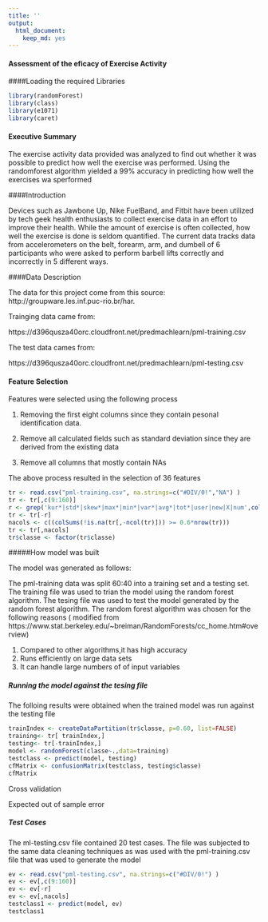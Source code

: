 ```yaml
---
title: ''
output:
  html_document:
    keep_md: yes
---
```

#### Assessment of the eficacy of Exercise Activity

####Loading the required Libraries

```r
library(randomForest)
library(class) 
library(e1071)      		   
library(caret)
```




#### Executive Summary

The exercise activity data provided  was analyzed to find out whether it was possible to predict how well the exercise was performed. Using the randomforest algorithm yielded  a 99% accuracy in predicting how well the exercises wa sperformed

####Introduction

Devices such as Jawbone Up, Nike FuelBand, and Fitbit  have been utilized  by tech geek health enthusiasts  to collect exercise data in an effort to improve their health. While the amount of exercise is often collected, how well the exercise is done is seldom quantified. The current  data tracks data from accelerometers on the belt, forearm, arm, and dumbell of 6 participants who were asked to perform barbell lifts correctly and incorrectly in 5 different ways.


####Data Description

The data for this project come from this source: http://groupware.les.inf.puc-rio.br/har.

Trainging  data came from:

https://d396qusza40orc.cloudfront.net/predmachlearn/pml-training.csv

The test data cames from:

https://d396qusza40orc.cloudfront.net/predmachlearn/pml-testing.csv


#### Feature Selection

Features were selected using the following process

1. Removing the first eight columns since they contain pesonal identification data.

2. Remove all calculated fields such as standard deviation since they are derived from the existing data

3. Remove all columns that mostly contain NAs

The above process resulted in the selection of 36 features

```r
tr <- read.csv("pml-training.csv", na.strings=c("#DIV/0!","NA") )
tr <- tr[,c(9:160)]
r <- grep('kur*|std*|skew*|max*|min*|var*|avg*|tot*|user|new|X|num',colnames(tr))
tr <- tr[-r]
nacols <- c((colSums(!is.na(tr[,-ncol(tr)])) >= 0.6*nrow(tr)))
tr <- tr[,nacols]
tr$classe <- factor(tr$classe)

```

#####How model was built

The model was generated as follows:

The pml-training data was split 60:40 into a training set and a testing set. The training file was used to trian the model using the random forest algorithm. The tesing file was used to test the model generated by the random forest algorithm. The random forest algorithm was chosen for the following reasons ( modified from https://www.stat.berkeley.edu/~breiman/RandomForests/cc_home.htm#overview)

1. Compared to other algorithms,it has high accuracy
2. Runs efficiently on large data sets
3. It can handle large numbers of of input variables

##### Running the model against the tesing file

The folloing results were obtained when the  trained model was run against the testing file

```r

trainIndex <- createDataPartition(tr$classe, p=0.60, list=FALSE)
training<- tr[ trainIndex,]
testing<- tr[-trainIndex,]
model <- randomForest(classe~.,data=training)
testclass <- predict(model, testing)
cfMatrix <- confusionMatrix(testclass, testing$classe)
cfMatrix 


```
 


Cross validation

Expected out of sample error





##### Test Cases

The ml-testing.csv file contained 20 test cases. The file was subjected to the same data cleaning techniques as was used with the pml-training.csv file that was used to generate the model

```r

ev <- read.csv("pml-testing.csv", na.strings=c("#DIV/0!") )
ev <- ev[,c(9:160)]
ev <- ev[-r]
ev <- ev[,nacols]
testclass1 <- predict(model, ev)
testclass1



```





